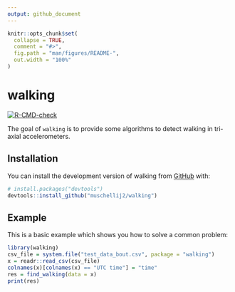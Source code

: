 ```yaml
---
output: github_document
---
```


<!-- README.md is generated from README.Rmd. Please edit that file -->

```r
knitr::opts_chunk$set(
  collapse = TRUE,
  comment = "#>",
  fig.path = "man/figures/README-",
  out.width = "100%"
)
```

# walking

<!-- badges: start -->
[![R-CMD-check](https://github.com/muschellij2/walking/actions/workflows/R-CMD-check.yaml/badge.svg)](https://github.com/muschellij2/walking/actions/workflows/R-CMD-check.yaml)
<!-- badges: end -->

The goal of `walking` is to provide some algorithms to detect walking in tri-axial accelerometers.

## Installation

You can install the development version of walking from [GitHub](https://github.com/) with:

``` r
# install.packages("devtools")
devtools::install_github("muschellij2/walking")
```

## Example

This is a basic example which shows you how to solve a common problem:

```r
library(walking)
csv_file = system.file("test_data_bout.csv", package = "walking")
x = readr::read_csv(csv_file)
colnames(x)[colnames(x) == "UTC time"] = "time"
res = find_walking(data = x)
print(res)
```
